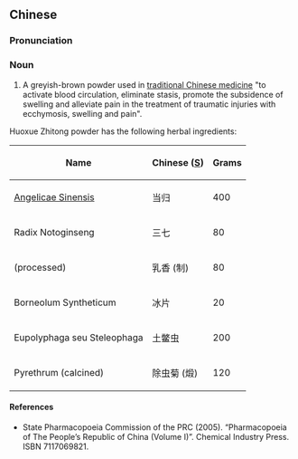 ==Chinese==
{{zh-forms}}

===Pronunciation===
{{zh-pron
|m=huóxuè zhǐtòng sǎn
|cat=n
}}

===Noun===
{{zh-noun}}

# A greyish-brown powder used in [[traditional Chinese medicine]] "to activate blood circulation, eliminate stasis, promote the subsidence of swelling and alleviate pain in the treatment of traumatic injuries with ecchymosis, swelling and pain".

Huoxue Zhitong powder has the following herbal ingredients:

{| class="wikitable sortable"
|-
!Name
!Chinese ([[Simplified Chinese|S]])
!Grams
|-
| {{l|la|radix|Radix}} [[Angelica sinensis|Angelicae Sinensis]]
|当归
| 400
|-
|Radix Notoginseng
|三七
| 80
|-
| {{l|la|olibanum|Olibanum}} (processed)
|乳香 (制)
| 80
|-
|Borneolum Syntheticum
|冰片
| 20
|-
|Eupolyphaga seu Steleophaga
|土鳖虫
| 200
|-
|Pyrethrum (calcined)
|除虫菊 (煅)
| 120
|}

====References====
* State Pharmacopoeia Commission of the PRC (2005). “Pharmacopoeia of The People’s Republic of China (Volume I)”. Chemical Industry Press. ISBN 7117069821.